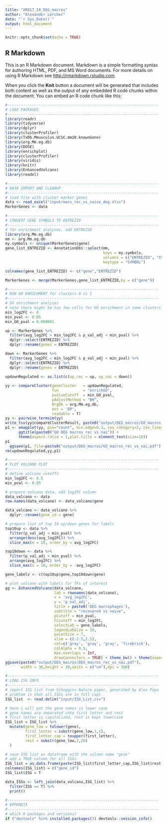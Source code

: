 ```yaml
---
title: "XR017_18_DEG_macros"
author: "Alexander Lercher"
date: "`r Sys.Date()`"
output: html_document
---
```


```r
knitr::opts_chunk$set(echo = TRUE)
```

## R Markdown

This is an R Markdown document. Markdown is a simple formatting syntax for authoring HTML, PDF, and MS Word documents. For more details on using R Markdown see <http://rmarkdown.rstudio.com>.

When you click the **Knit** button a document will be generated that includes both content as well as the output of any embedded R code chunks within the document. You can embed an R code chunk like this:

```r
#--------------------------------------------------------------------
# LOAD PACKAGES
#--------------------------------------------------------------------
library(readr)
library(tidyverse)
library(dplyr)
library(clusterProfiler)
library(TxDb.Mmusculus.UCSC.mm10.knownGene)
library(org.Mm.eg.db)
library(DOSE)  
library(enrichplot)
library(clusterProfiler)
library(viridis)
library(knitr)
library(EnhancedVolcano)
library(readxl)

#--------------------------------------------------------------------
# DATA IMPORT AND CLEANUP
#--------------------------------------------------------------------
# load file with cluster marker genes
data <- read_excel("input/macs_rec_vs_naive_deg.xlsx")
MarkerGenes <- data

#--------------------------------------------------------------------
# CONVERT GENE SYMBOLS TO ENTREZID
#--------------------------------------------------------------------
# for enrichment analyses, add ENTREZID
library(org.Mm.eg.db)
mm <- org.Mm.eg.db
my.symbols <- unique(MarkerGenes$gene)
gene_list_ENTREZID <- AnnotationDbi::select(mm, 
                                            keys = my.symbols,
                                            columns = c("ENTREZID", "SYMBOL"),
                                            keytype = "SYMBOL")

colnames(gene_list_ENTREZID) <- c("gene","ENTREZID")

MarkerGenes <- merge(MarkerGenes,gene_list_ENTREZID,by = c("gene"))

#--------------------------------------------------------------------
# RUN GO ENRICHMENT for clusters 0 vs 1
#--------------------------------------------------------------------
# GO enrichment analyses
# note there might be too few cells for GO enrichment in some clusters
min_log2FC <- 0
min_pval <- 0.05
min_GO_pval = 0.000001

up <- MarkerGenes %>%
  filter(avg_log2FC > min_log2FC & p_val_adj < min_pval) %>%
  dplyr::select(ENTREZID) %>%
  dplyr::rename(genes = ENTREZID)

down <- MarkerGenes %>%
  filter(avg_log2FC < min_log2FC & p_val_adj < min_pval) %>%
  dplyr::select(ENTREZID) %>%
  dplyr::rename(genes = ENTREZID)

updownRegulated <- as.list(c(up_rec = up, up_nai = down))
  
yy <- compareCluster(geneCluster   = updownRegulated,
                     fun           = "enrichGO",
                     pvalueCutoff  = min_GO_pval,
                     pAdjustMethod = "BH", 
                     OrgDb = org.Mm.eg.db, 
                     ont = 'BP',
                     readable = T)
yy <- pairwise_termsim(yy)
write_tsv(yy@compareClusterResult, paste0("output/DEG_macros/GO_macros_rec_vs_nai.tsv"))
p1 <- emapplot(yy, pie="count", min.edge=0.3, cex_category=2, cex_line=0.5, cex_label_category=1, layout = "nicely", repel = T) +
      ggtitle(paste0("GO DEG macros rec vs nai")) +
      theme(aspect.ratio = 1,plot.title = element_text(size=10))
p1
  ggsave(p1, file=paste0("output/DEG_macros/GO_macros_rec_vs_nai.pdf"),dpi = 300, units = c("cm"),width = 30, height = 30)
rm(updownRegulated,yy,p1)

#--------------------------------------------------------------------
# PLOT VOLCANO PLOT
#--------------------------------------------------------------------
# define volcano cutoffs
min_log2FC <- 0.5
min_pval <- 0.05

# prepare volcano data, add log2FC column
data_volcano <- data
row.names(data_volcano) <- data_volcano$gene

data_volcano <- data_volcano %>%
  dplyr::rename(gene_id = gene)

# prepare list of top 10 up/down genes for labels
top10up <- data %>%
  filter(p_val_adj < min_pval) %>%
  arrange(desc(avg_log2FC)) %>%
  slice_max(n = 10, order_by = avg_log2FC)

top10down <- data %>%
  filter(p_val_adj < min_pval) %>%
  arrange(avg_log2FC) %>%
  slice_max(n = 10, order_by = -avg_log2FC)

gene_labels <- c(top10up$gene,top10down$gene)

# plot volcano with labels for TFs of interest
gg <- EnhancedVolcano(data_volcano,
                      lab = rownames(data_volcano),
                      x = 'avg_log2FC',
                      y = 'p_val_adj',
                      title = paste0('DEG macrophages'),
                      subtitle = "recovered vs naive",
                      pCutoff = min_pval,
                      FCcutoff = min_log2FC,
                      selectLab = gene_labels,
                      legendLabSize = 10,
                      pointSize = 7,
                      xlim = c(-2.5,2.5),
                      col=c('gray', 'gray', 'gray', 'firebrick'),
                      colAlpha = 0.5,
                      max.overlaps = Inf,
                      drawConnectors = TRUE) + theme_bw() + theme(aspect.ratio = 1)
ggsave(paste0("output/DEG_macros/DEG_macros_rec_vs_nai.pdf"), 
       width = 30,height = 30,units = c("cm"),dpi = 300)

#--------------------------------------------------------------------
# LOAD ISG INFO
#--------------------------------------------------------------------
# import ISG list from Schoggins Nature paper, generated by Alex Popa
# problem is that all ISGs are in full caps
ISG_list  <- read.delim("input/ISG_List.csv")

# here i will put the gene names in lower case
# gene names are separated into first letter and rest
# first letter is capitalized, rest is kept lowercase
ISG_list = ISG_list %>%
  mutate(gene_low = tolower(gene),
         first_letter = substr(gene_low,1,1),
         first_letter_cap = toupper(first_letter),
         rest = substr(gene_low,2,20)
  )

# save ISG list as dataframe with the column name "gene"
# add a TRUE column for all ISGs
ISG_list = as.data.frame(paste(ISG_list$first_letter_cap,ISG_list$rest,sep=""))
colnames(ISG_list) = c("gene_id")
ISG_list$ISG = T

data_ISGs <- left_join(data_volcano,ISG_list) %>%
  filter(ISG == T) %>%
  print()

#--------------------------------------------------------------------
# APPENDIX
#--------------------------------------------------------------------
# which R packages and versions?
if ("devtools" %in% installed.packages()) devtools::session_info()
```

